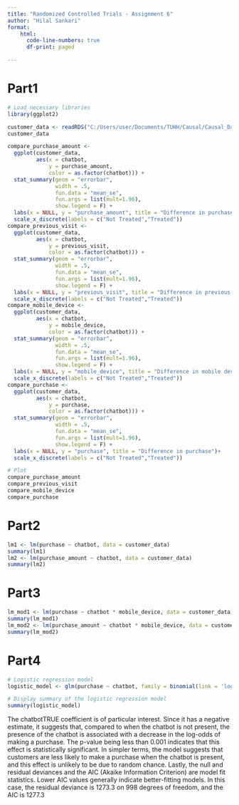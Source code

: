 ```yaml
---
title: "Randomized Controlled Trials - Assignment 6"
author: "Hilal Sankari"
format: 
    html:
      code-line-numbers: true
      df-print: paged

---
```

# **Part1**
```r
# Load necessary libraries
library(ggplot2)
```
```r
customer_data <- readRDS("C:/Users/user/Documents/TUHH/Causal/Causal_Data_Science_Data/abtest_online.rds")
customer_data
```
```r
compare_purchase_amount <- 
  ggplot(customer_data, 
         aes(x = chatbot, 
             y = purchase_amount, 
             color = as.factor(chatbot))) +
  stat_summary(geom = "errorbar", 
               width = .5,
               fun.data = "mean_se", 
               fun.args = list(mult=1.96),
               show.legend = F) +
  labs(x = NULL, y = "purchase_amount", title = "Difference in purchase amount")+
  scale_x_discrete(labels = c("Not Treated","Treated"))
compare_previous_visit <- 
  ggplot(customer_data, 
         aes(x = chatbot, 
             y = previous_visit, 
             color = as.factor(chatbot))) +
  stat_summary(geom = "errorbar", 
               width = .5,
               fun.data = "mean_se", 
               fun.args = list(mult=1.96),
               show.legend = F) +
  labs(x = NULL, y = "previous_visit", title = "Difference in previous visit")+
  scale_x_discrete(labels = c("Not Treated","Treated"))
compare_mobile_device <- 
  ggplot(customer_data, 
         aes(x = chatbot, 
             y = mobile_device, 
             color = as.factor(chatbot))) +
  stat_summary(geom = "errorbar", 
               width = .5,
               fun.data = "mean_se", 
               fun.args = list(mult=1.96),
               show.legend = F) +
  labs(x = NULL, y = "mobile_device", title = "Difference in mobile device")+
  scale_x_discrete(labels = c("Not Treated","Treated"))
compare_purchase <- 
  ggplot(customer_data, 
         aes(x = chatbot,
             y = purchase, 
             color = as.factor(chatbot))) +
  stat_summary(geom = "errorbar", 
               width = .5,
               fun.data = "mean_se", 
               fun.args = list(mult=1.96),
               show.legend = F) +
  labs(x = NULL, y = "purchase", title = "Difference in purchase")+
  scale_x_discrete(labels = c("Not Treated","Treated"))
```
```r
# Plot 
compare_purchase_amount
compare_previous_visit
compare_mobile_device
compare_purchase
```
# **Part2**
```r
lm1 <- lm(purchase ~ chatbot, data = customer_data)
summary(lm1)
lm2 <- lm(purchase_amount ~ chatbot, data = customer_data)
summary(lm2)
```
# **Part3**
```r
lm_mod1 <- lm(purchase ~ chatbot * mobile_device, data = customer_data)
summary(lm_mod1)
lm_mod2 <- lm(purchase_amount ~ chatbot * mobile_device, data = customer_data)
summary(lm_mod2)
```
# **Part4**
```r
# Logistic regression model
logistic_model <- glm(purchase ~ chatbot, family = binomial(link = 'logit'), data = customer_data)

# Display summary of the logistic regression model
summary(logistic_model)
```
::: {.callout-important appearance="minimal"}
The chatbotTRUE coefficient is of particular interest. Since it has a negative estimate, it suggests that, compared to when the chatbot is not present, the presence of the chatbot is associated with a decrease in the log-odds of making a purchase. The p-value being less than 0.001 indicates that this effect is statistically significant.
In simpler terms, the model suggests that customers are less likely to make a purchase when the chatbot is present, and this effect is unlikely to be due to random chance.
Lastly, the null and residual deviances and the AIC (Akaike Information Criterion) are model fit statistics. Lower AIC values generally indicate better-fitting models. In this case, the residual deviance is 1273.3 on 998 degrees of freedom, and the AIC is 1277.3
:::